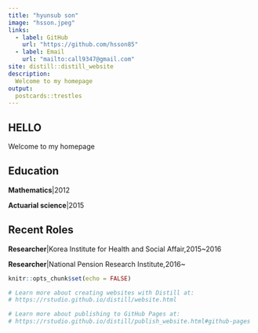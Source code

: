 ```yaml
---
title: "hyunsub son"
image: "hsson.jpeg"
links:
  - label: GitHub
    url: "https://github.com/hsson85"
  - label: Email
    url: "mailto:call9347@gmail.com"
site: distill::distill_website
description: 
  Welcome to my homepage
output:
  postcards::trestles
---
```

## HELLO
Welcome to my homepage

## Education
**Mathematics**|2012

**Actuarial science**|2015

## Recent Roles
**Researcher**|Korea Institute for Health and Social Affair,2015~2016

**Researcher**|National Pension Research Institute,2016~

```r
knitr::opts_chunk$set(echo = FALSE)

# Learn more about creating websites with Distill at:
# https://rstudio.github.io/distill/website.html

# Learn more about publishing to GitHub Pages at:
# https://rstudio.github.io/distill/publish_website.html#github-pages

```

